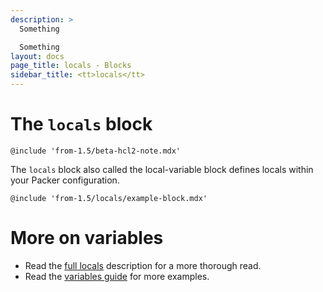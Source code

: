 ```yaml
---
description: >
  Something

  Something
layout: docs
page_title: locals - Blocks
sidebar_title: <tt>locals</tt>
---
```


# The `locals` block

`@include 'from-1.5/beta-hcl2-note.mdx'`

The `locals` block also called the local-variable block defines locals within
your Packer configuration. 

`@include 'from-1.5/locals/example-block.mdx'`


# More on variables

- Read the [full locals](/docs/from-1.5/locals) description for a more
  thorough read.
- Read the [variables guide](/guides/hcl/variables) for more examples.
